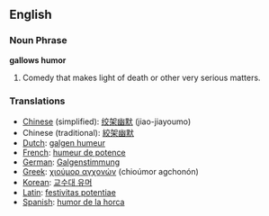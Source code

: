 ==English==

===Noun Phrase===
'''gallows humor'''

#Comedy that makes light of death or other very serious matters.

===Translations===
*[[Chinese]] (simplified): [[绞架幽默]] (jiao-jiayoumo)
*Chinese (traditional): [[絞架幽默]]
*[[Dutch]]: [[galgen humeur]]
*[[French]]: [[humeur de potence]]
*[[German]]: [[Galgenstimmung]]
*[[Greek]]: [[χιούμορ αγχονών]] (chioúmor agchonón)
*[[Korean]]: [[교수대 유머]]
*[[Latin]]: [[festivitas potentiae]]
*[[Spanish]]: [[humor de la horca]]